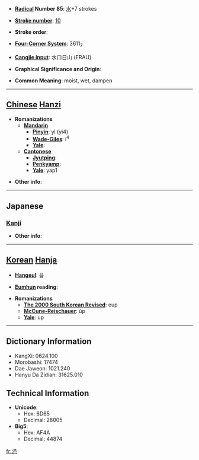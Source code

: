 * '''[[Wiktionary:Chinese radical index| Radical]] Number 85''': [[Wiktionary:Chinese radical index 水|水]]+7 strokes

* '''[[Wiktionary:Chinese total strokes index|Stroke number]]''': [[Wiktionary:Chinese total strokes index 10|10]]

* '''Stroke order''': 

* '''[[Wiktionary:Chinese four corner index|Four-Corner System]]''': 3611<sub>7</sub>

* '''[[Wiktionary:Chinese Cangjie index|Cangjie input]]''': 水口日山 (ERAU)

* '''Graphical Significance and Origin''': 

* '''Common Meaning''': moist, wet, dampen

----

== [[Chinese]] [[Hanzi]] ==

* '''Romanizations'''
** '''[[Mandarin]]'''
*** '''[[Pinyin]]''': yì (yi4)
*** '''[[Wade-Giles]]''': i<sup>4</sup>
*** '''[[Yale]]''': 
** '''[[Cantonese]]'''
*** '''[[Jyutping]]''':
*** '''[[Penkyamp]]''': 
*** '''[[Yale]]''': yap1

* '''Other info''': 

----

==Japanese==
===[[Kanji]]===
{{kanji|on readings=[[ゆう]] (yū), [[おう]] (ō), [[よう]] (yō)|kun readings=[[うるおう]] (uruou)}}

* '''Other info''':  

----

== [[Korean]] [[Hanja]] ==

* '''[[Hangeul]]''': 읍

* '''[[Eumhun]] reading''': 

* '''Romanizations'''
** '''[[The 2000 South Korean Revised Romanization|The 2000 South Korean Revised]]''': eup
** '''[[McCune-Reischauer]]''': ŭp
** '''[[Yale]]''': up

----

== Dictionary Information ==

* KangXi: 0624.100
* Morobashi: 17474
* Dae Jaweon: 1021.240
* Hanyu Da Zidian: 31625.010

== Technical Information ==

* '''Unicode''':
** Hex: 6D65
** Decimal: 28005
* '''Big5''':
** Hex: AF4A
** Decimal: 44874

[[fr:浥]]